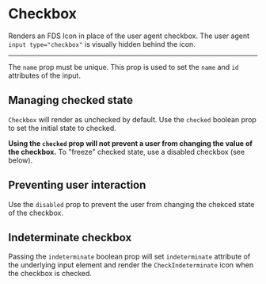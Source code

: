 

<Meta title="Forms|Checkbox" decorators={[withKnobs]} component={Checkbox} />

# Checkbox

Renders an FDS Icon in place of the user agent checkbox. The user agent `input
type="checkbox"` is visually hidden behind the icon.

<hr />

<Story name="Knobs">
  <Checkbox
    indeterminate={boolean('indeterminate', false)}
    disabled={boolean('disabled', false)}
    name="knobs"
    label={text('label', 'I agree to receive spam')}
  />
</Story>

<Source
  language="jsx"
  code='<Checkbox name="unique-name" label="I agree to receive spam" />'
/>

<Info type="warn">
  The <code>name</code> prop must be unique. This prop is used to set the <code>name</code> and <code>id</code> attributes of the input.
</Info>

<Props of={Checkbox} />

## Managing checked state

`Checkbox` will render as unchecked by default. Use the `checked` boolean prop to set the
initial state to checked.

**Using the `checked` prop will not prevent a user from changing the value of the
checkbox.** To "freeze" checked state, use a disabled checkbox (see below).

<Preview>
  <Story name="Managing checked state">
    <Checkbox checked name="default-checked" label="Checked by default" />
  </Story>
</Preview>

## Preventing user interaction

Use the `disabled` prop to prevent the user from changing the chekced state of the
checkbox.

<Preview>
  <Story name="Disabled checkboxes">
    <React.Fragment>
      <div>
        <Checkbox disabled name="disabled-unchecked" label="Disabled unchecked" />
      </div>
      <div>
        <Checkbox disabled checked name="disabled-checked" label="Disabled checked" />
      </div>
    </React.Fragment>
  </Story>
</Preview>

## Indeterminate checkbox

Passing the `indeterminate` boolean prop will set `indeterminate` attribute of the
underlying input element and render the `CheckIndeterminate` icon when the checkbox is
checked.

<Preview>
  <Story name="Indeterminate checkboxes">
    <Checkbox indeterminate name="notsureif" label="Indeterminate checkbox" />
  </Story>
</Preview>
